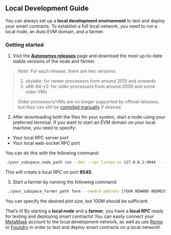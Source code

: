 ## Local Development Guide

You can always set up a **local development environment** to test and deploy your smart contracts. To establish a full local network, you need to run a local node, an Auto EVM domain, and a farmer.

### Getting started

1. Visit the **[Autonomys releases](https://github.com/autonomys/subspace/releases)** page and download the most up-to-date stable versions of the node and farmer.

> *Note:* For each release, there are two versions:
> 1. skylake: for newer processors from around 2015 and onwards
> 2. x86-64-v2: for older processors from around 2009 and some older VMs

> Older processors/VMs are no longer supported by official releases, but they can still be [compiled manually](https://github.com/autonomys/subspace/blob/main/docs/development.md) if desired.

2. After downloading both the files for your system, start a node using your preferred terminal. If you want to start an EVM domain on your local machine, you need to specify:

- Your local RPC server port
- Your local web-socket RPC port

You can do this with the following command:

```bash
./your_subspace_node_path run --dev --rpc-listen-on 127.0.0.1:9944 -- --domain-id 3 --dev --rpc-listen-on 127.0.0.1:8545
```

This will create a local RPC on port **8545**.

3. Start a farmer by running the following command:

```bash
 ./your_subspace_farmer_path farm --reward-address [YOUR REWARD ADDRESS] path=tmp-farm,size=100M
```

You can specify the desired plot size, but 100M should be sufficient.

That’s it! By starting a **local node** and a **farmer**, you have a **local RPC** ready for testing and deploying smart contracts! You can easily connect your [MetaMask](https://metamask.io/) account to the local development network, as well as use [Remix](https://remix.ethereum.org/) or [Foundry](https://book.getfoundry.sh/) in order to test and deploy smart contracts on a local network!
